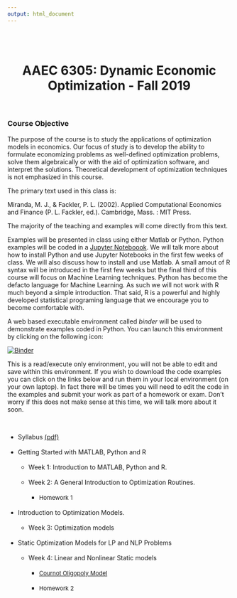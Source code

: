 ```yaml
---
output: html_document
---
```

<br>
<br>

<center>
# **AAEC 6305: Dynamic Economic Optimization** - Fall 2019  
</center>

<br>

### Course Objective

The purpose of the course is to study the applications of optimization models in economics.  Our focus of study is to develop the ability to formulate economizing problems as well-defined optimization problems, solve them algebraically or with the aid of optimization software, and interpret the solutions.  Theoretical development of optimization techniques is not emphasized in this course. 

The primary text used in this class is:

Miranda, M. J., & Fackler, P. L. (2002). Applied Computational Economics and Finance (P. L. Fackler, ed.). Cambridge, Mass. : MIT Press.

The majority of the teaching and examples will come directly from this text.  
  
Examples will be presented in class using either Matlab or Python. Python examples will be coded in a [Jupyter Noteboook](https://jupyter.org/). We will talk more about how to install Python and use Jupyter Notebooks in the first few weeks of class. We will also discuss how to install and use Matlab. A small amout of R syntax will be introduced in the first few weeks but the final third of this course will focus on Machine Learning techniques. Python has become the defacto language for Machine Learning. As such we will not work with R much beyond a simple introduction. That said, R is a powerful and highly developed statistical programing language that we encourage you to become comfortable with.

A web based executable environment called *binder* will be used to demonstrate examples coded in Python. You can launch this environment by clicking on the following icon:  
  
[![Binder](https://mybinder.org/badge_logo.svg)](https://mybinder.org/v2/gh/malooney/Dynamic_Economic_Optimization_Fall2019/master?urlpath=lab)

This is a read/execute only environment, you will not be able to edit and save within this environment. If you wish to download the code examples you can click on the links below and run them in your local environment (on your own laptop). In fact there will be times you will need to edit the code in the examples and submit your work as part of a homework or exam. Don't worry if this does not make sense at this time, we will talk more about it soon.

<br>

* Syllabus [(pdf)](pdf/Syllabus _AAEC6305_Fall2019.pdf)  
<br>
* Getting Started with MATLAB, Python and R  
<br>
  *  Week 1: Introduction to MATLAB, Python and R.  
<br>
  *  Week 2: A General Introduction to Optimization Routines.  
<br>
      *  <font size="2"> Homework 1 </font>  
<br>
* Introduction to Optimization Models.  
<br>
  *  Week 3: Optimization models  
<br>
* Static Optimization Models for LP and NLP Problems  
<br>
  *  Week 4: Linear and Nonlinear Static models  
<br>
      * <a class="reference download internal" download="" href="Optim_Class_Fall2019/DEMAPP09_Cournot_oligopolist_problem.ipynb"><font size="2">Cournot Oligopoly Model</font></a>  
<br>
      *  <font size="2"> Homework 2 </font>  
<br>
<br>
<br>
<br>
<br>
<br>
<br>
<br>
<br>
<br>
<br>
